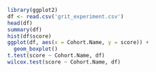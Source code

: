 ```r
library(ggplot2)
df <- read.csv('grit_experiment.csv')
head(df)
summary(df)
hist(df$score)
ggplot(df, aes(x = Cohort.Name, y = score)) +
  geom_boxplot()
t.test(score ~ Cohort.Name, df)
wilcox.test(score ~ Cohort.Name, df)
```

